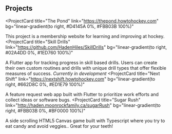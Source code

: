 ## Projects

<ProjectCard
  title="The Pond"
  link="https://thepond.howtohockey.com"
  bg="linear-gradient(to right, #D4145A 0%, #FBB03B 100%)"
>
  This project is a membership website for learning and improving at hockey.
</ProjectCard>
<ProjectCard
  title="Skill Drills"
  link="https://github.com/HadenHiles/SkillDrills"
  bg="linear-gradient(to right, #02A4DD 0%, #1ED760 100%)"
>
  A Flutter app for tracking progress in skill based drills. Users can create their own custom routines and drills with unique drill types that offer flexible measures of success. <i>Currently in development</i>
</ProjectCard>
<ProjectCard
  title="Next Shift"
  link="https://nextshift.howtohockey.com"
  bg="linear-gradient(to right, #662D8C 0%, #ED1E79 100%)"
>
  A feature request web app built with Flutter to prioritize work efforts and collect ideas or software bugs.
</ProjectCard>
<ProjectCard
  title="Sugar Rush"
  link="http://haden.moonrockfamily.ca/sugarRush"
  bg="linear-gradient(to right, #FBB03B 0%, #BF0000 100%)"
>
  A side scrolling HTML5 Canvas game built with Typescript where you try to eat candy and avoid veggies.. Great for your teeth!
</ProjectCard>
